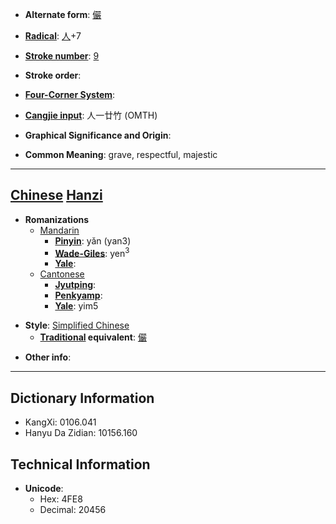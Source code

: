* '''Alternate form''': [[儼]]

* '''[[Wiktionary:Chinese radical index| Radical]]''': [[Wiktionary:Chinese radical index 人|人]]+7

* '''[[Wiktionary:Chinese total strokes index|Stroke number]]''': [[Wiktionary:Chinese total strokes index 9|9]]

* '''Stroke order''': 

* '''[[Wiktionary:Chinese four corner index|Four-Corner System]]''': 

* '''[[Wiktionary:Chinese Cangjie index|Cangjie input]]''': 人一廿竹 (OMTH)

* '''Graphical Significance and Origin''': 

* '''Common Meaning''': grave, respectful, majestic

----

== [[Chinese]] [[Hanzi]] ==

* '''Romanizations'''
** [[Mandarin]]
*** '''[[Pinyin]]''': yǎn (yan3)
*** '''[[Wade-Giles]]''': yen<sup>3</sup>
*** '''[[Yale]]''': 
**[[Cantonese]]
***'''[[Jyutping]]''':
***'''[[Penkyamp]]''': 
***'''[[Yale]]''': yim5

* '''Style''': [[Simplified Chinese]] 
** '''[[Traditional Chinese|Traditional]] equivalent''': [[儼]]

* '''Other info''': 

----

== Dictionary Information ==

* KangXi: 0106.041
* Hanyu Da Zidian: 10156.160

== Technical Information ==

* '''Unicode''':
** Hex: 4FE8
** Decimal: 20456